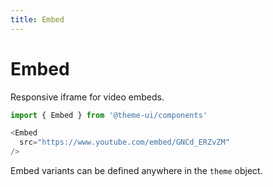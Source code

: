 ```yaml
---
title: Embed
---
```


# Embed

Responsive iframe for video embeds.

```js
import { Embed } from '@theme-ui/components'
```

```js live=true
<Embed
  src="https://www.youtube.com/embed/GNCd_ERZvZM"
/>
```

Embed variants can be defined anywhere in the `theme` object.
